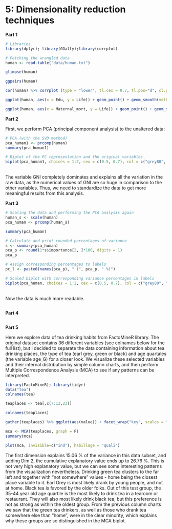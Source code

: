 # 5: Dimensionality reduction techniques

**Part 1**

```r
# Libraries
library(dplyr); library(GGally);library(corrplot)

# Fetching the wrangled data
human <- read.table("data/human.txt")

glimpse(human)

ggpairs(human)

cor(human) %>% corrplot (type = "lower", tl.cex = 0.7, tl.pos="d", cl.pos="r")

ggplot(human, aes(x = Edu, y = Life)) + geom_point() + geom_smooth(method = "lm") + ggtitle("Education equals life?")

ggplot(human, aes(x = Maternal_mort, y = Life)) + geom_point() + geom_smooth(method = "lm") + ggtitle("Maternal mortality does not equal life.")

```

**Part 2**

First, we perform PCA (principal component analysis) to the unaltered data:

```r

# PCA (with the SVD method)
pca_human1 <- prcomp(human)
summary(pca_human1)

# Biplot of the PC representation and the original variables
biplot(pca_human1, choices = 1:2, cex = c(0.5, 0.7), col = c("grey80", "deeppink2"))

```
\
The variable GNI completely dominates and explains all the variation in the raw data, as the numerical values of GNI are so huge in comparison to the other variables. Thus, we need to standardize the data to get more meaningful results from this analysis.


**Part 3**

```r
# Scaling the data and performing the PCA analysis again
human_s <- scale(human)
pca_human <- prcomp(human_s)

summary(pca_human)

# Calculate and print rounded percentages of variance
s <- summary(pca_human)
pca_p <- round(1*s$importance[2, ]*100, digits = 1)
pca_p

# Assign corresponding percentages to labels
pc_l <- paste0(names(pca_p), " (", pca_p, " %)")

# Scaled biplot with corresponding variance percentages in labels
biplot(pca_human, choices = 1:2, cex = c(0.5, 0.7), col = c("grey80", "deeppink2"), xlab = pc_l[1], ylab = pc_l[2])

```
\
Now the data is much more readable. 

```r

```


**Part 4**

```r

```

**Part 5**

Here we explore data of tea drinking habits from FactoMineR library. The original dataset contains 36 different variables (see colnames below for the full list), but I decided to separate the data containing information about tea drinking places, the type of tea (earl grey, green or black) and age quartales (the variable age_G) for a closer look. We visualize these selected variables and their internal distribution by simple column charts, and then perform Multiple Correspondence Analysis (MCA) to see if any patterns can be interpreted. 

```r
library(FactoMineR); library(tidyr)
data("tea")
colnames(tea)

teaplaces <- tea[,c(7:13,23)]

colnames(teaplaces)

gather(teaplaces) %>% ggplot(aes(value)) + facet_wrap("key", scales = "free") + geom_bar() + theme(axis.text.x = element_text(angle = 45, hjust = 1, size = 8))

mca <- MCA(teaplaces, graph = F)
summary(mca)

plot(mca, invisible=c("ind"), habillage = "quali")
```
The first dimension explains 15.06 % of the variance in this data subset, and adding Dim 2, the cumulative explanatory value ends up to 26.76 %. This is not very high explanatory value, but we can see some interesting patterns from the visualization nevertheless. Drinking green tea clusters to the far left and together with "not somewhere" values - home being the closest place variable to it. Earl Grey is most likely drank by young people, and not at home. Black tea is favored by the older folks. Out of this test group, the 35-44 year old age quartile is the most likely to drink tea in a tearoom or restaurant. They will also most likely drink black tea, but this preference is not as strong as within the oldest group. From the previous column charts we saw that the green tea drinkers, as well as those who drank tea somewhere else than "home", were in the clear minority, which explains why these groups are so distinguished in the MCA biplot.
